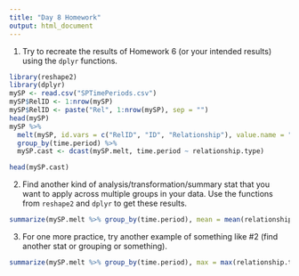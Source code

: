 ```yaml
---
title: "Day 8 Homework"
output: html_document
---
```


1. Try to recreate the results of Homework 6 (or your intended results) using the `dplyr` functions.

```r
library(reshape2)
library(dplyr)
mySP <- read.csv("SPTimePeriods.csv")
mySP$RelID <- 1:nrow(mySP)
mySP$RelID <- paste("Rel", 1:nrow(mySP), sep = "")
head(mySP)
mySP %>%
  melt(mySP, id.vars = c("RelID", "ID", "Relationship"), value.name = "relationship.type", variable.name = "time.period") %>%
  group_by(time.period) %>%
  mySP.cast <- dcast(mySP.melt, time.period ~ relationship.type)

head(mySP.cast)
```


2. Find another kind of analysis/transformation/summary stat that you want to apply across multiple groups in your data. Use the functions from `reshape2` and `dplyr` to get these results.

```r

summarize(mySP.melt %>% group_by(time.period), mean = mean(relationship.type))

```


3. For one more practice, try another example of something like #2 (find another stat or grouping or something).

```r

summarize(mySP.melt %>% group_by(time.period), max = max(relationship.type), min = min(relationship.type), mean = mean(relationship.type))

```

